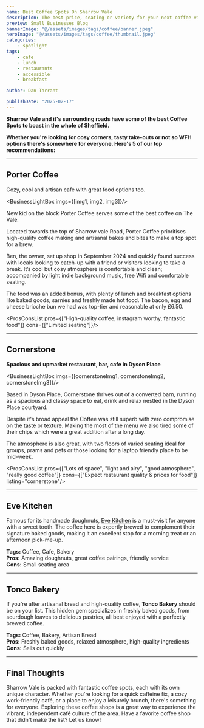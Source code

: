 ```yaml
---
name: Best Coffee Spots On Sharrow Vale
description: The best price, seating or variety for your next coffee visit.
preview: Small Businesses Blog
bannerImage: "@/assets/images/tags/coffee/banner.jpeg"
heroImage: "@/assets/images/tags/coffee/thumbnail.jpeg"
categories: 
    - spotlight
tags:
    - cafe
    - lunch
    - restaurants
    - accessible
    - breakfast

author: Dan Tarrant

publishDate: "2025-02-17"
---
```


**Sharrow Vale and it's surrounding roads have some of the best Coffee Spots to boast in the whole of Sheffield.**

**Whether you're looking for cosy corners, tasty take-outs or not so WFH options there's somewhere for everyone. Here's 5 of our top recommendations:**

---

## Porter Coffee

Cozy, cool and artisan cafe with great food options too.


<BusinessLightBox imgs={[img1, img2, img3]}/>

New kid on the block Porter Coffee serves some of the best coffee on The Vale. 

Located towards the top of Sharrow vale Road, Porter Coffee prioritises high-quality coffee making and artisanal bakes and bites to make a top spot for a brew.

Ben, the owner, set up shop in September 2024 and quickly found success with locals looking to catch-up with a friend or visitors looking to take a break. It’s cool but cosy atmosphere is comfortable and clean; accompanied by light indie background music, free Wifi and comfortable seating. 

The food was an added bonus, with plenty of lunch and breakfast options like baked goods, sarnies and freshly made hot food. The bacon, egg and cheese brioche bun we had was top-tier and reasonable at only £6.50. 

<ProsConsList pros={["High-quality coffee, instagram worthy, fantastic food"]} cons={["Limited seating"]}/>

<BusinessTags businessKey="cask-and-keg"/>

---

## Cornerstone

**Spacious and upmarket restaurant, bar, cafe in Dyson Place**


<BusinessLightBox imgs={[cornerstoneImg1, cornerstoneImg2, cornerstoneImg3]}/>

Based in Dyson Place, Cornerstone thrives out of a converted barn, running as a spacious and classy space to eat, drink and relax nestled in the Dyson Place courtyard. 

Despite it's broad appeal the Coffee was still superb with zero compromise on the taste or texture. Making the most of the menu we also tired some of their chips which were a great addition after a long day.

The atmosphere is also great, with two floors of varied seating ideal for groups, prams and pets or those looking for a laptop friendly place to be mid-week.


<ProsConsList pros={["Lots of space", "light and airy", "good atmosphere", "really good coffee"]} cons={["Expect restaurant quality & prices for food"]} listing="cornerstone"/>

<BusinessTags businessKey="cornerstone"/>

---

## Eve Kitchen

Famous for its handmade doughnuts, [Eve Kitchen](/businesses/eve-kitchen) is a must-visit for anyone with a sweet tooth. The coffee here is expertly brewed to complement their signature baked goods, making it an excellent stop for a morning treat or an afternoon pick-me-up.

**Tags:** Coffee, Cafe, Bakery  
**Pros:** Amazing doughnuts, great coffee pairings, friendly service  
**Cons:** Small seating area  

---

## Tonco Bakery

If you're after artisanal bread and high-quality coffee, **Tonco Bakery** should be on your list. This hidden gem specializes in freshly baked goods, from sourdough loaves to delicious pastries, all best enjoyed with a perfectly brewed coffee.

**Tags:** Coffee, Bakery, Artisan Bread  
**Pros:** Freshly baked goods, relaxed atmosphere, high-quality ingredients  
**Cons:** Sells out quickly  

---

## Final Thoughts

Sharrow Vale is packed with fantastic coffee spots, each with its own unique character. Whether you're looking for a quick caffeine fix, a cozy work-friendly café, or a place to enjoy a leisurely brunch, there's something for everyone. Exploring these coffee shops is a great way to experience the vibrant, independent café culture of the area. Have a favorite coffee shop that didn't make the list? Let us know!

